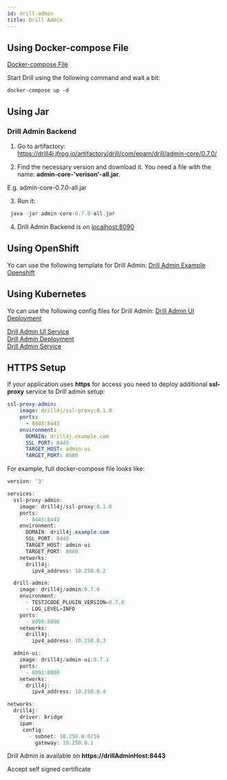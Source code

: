 ```yaml
---
id: drill-admin
title: Drill Admin
---
```


## Using Docker-compose File

<a href='https://github.com/Drill4J/example-configs/blob/main/docker/drill-admin/docker-compose.yml' target="_black">
    Docker-compose File
<ExternalLinkIcon/>
</a>

Start Drill using the following command and wait a bit:
```console
docker-compose up -d
```
## Using Jar
### Drill Admin Backend

1. Go to artifactory: <a href='https://drill4j.jfrog.io/artifactory/drill/com/epam/drill/admin-core/0.7.0/' target="_black">
    https://drill4j.jfrog.io/artifactory/drill/com/epam/drill/admin-core/0.7.0/
<ExternalLinkIcon/>
</a>


2. Find the necessary version and download it. You need a file with the name: **admin-core-'verison'-all.jar**.

<AdditionalInformation className="space-y-2">

E.g. admin-core-0.7.0-all.jar
</AdditionalInformation>

3. Run it:
```java
 java -jar admin-core-0.7.0-all.jar
```

4. Drill Admin Backend is on <a href='http://localhost:8090/apidocs/index.html?url=./openapi.json' target="_black">
    localhost:8090
<ExternalLinkIcon/>
</a>

## Using OpenShift
Yo can use the following template for Drill Admin:
<a href='https://github.com/Drill4J/example-configs/blob/main/openshift/drill-admin-example-openshift.yaml' target="_black">
    Drill Admin Example Openshift
<ExternalLinkIcon/>
</a>

## Using Kubernetes
Yo can use the following config files for Drill Admin:
<a href='https://github.com/Drill4J/example-configs/blob/main/kubernetes/admin-ui-deployment.yaml' target="_black">
    Drill Admin UI Deployment
<ExternalLinkIcon/>
</a>
<br/>

<a href='https://github.com/Drill4J/example-configs/blob/main/kubernetes/admin-ui-service.yaml' target="_black">
    Drill Admin UI Service
<ExternalLinkIcon/>
</a>
<br/>

<a href='https://github.com/Drill4J/example-configs/blob/main/kubernetes/drill-admin-deployment.yaml' target="_black">
    Drill Admin Deployment
<ExternalLinkIcon/>
</a>
<br/>

<a href='https://github.com/Drill4J/example-configs/blob/main/kubernetes/drill-admin-service.yaml' target="_black">
    Drill Admin Service
<ExternalLinkIcon/>
</a>

## HTTPS Setup
If your application uses **https** for access you need to deploy additional **ssl-proxy** service
to Drill admin setup:

```yaml
ssl-proxy-admin:
    image: drill4j/ssl-proxy:0.1.0
    ports:
      - 8443:8443
    environment:
      DOMAIN: drill4j.example.com
      SSL_PORT: 8443
      TARGET_HOST: admin-ui
      TARGET_PORT: 8080
```

For example, full docker-compose file looks like:

```java
version: '3'

services:
  ssl-proxy-admin:
    image: drill4j/ssl-proxy:0.1.0
    ports:
      - 8443:8443
    environment:
      DOMAIN: drill4j.example.com
      SSL_PORT: 8443
      TARGET_HOST: admin-ui
      TARGET_PORT: 8080
    networks:
      drill4j:
        ipv4_address: 10.250.0.2

  drill-admin:
    image: drill4j/admin:0.7.0
    environment:
      - TEST2CODE_PLUGIN_VERSION=0.7.0
      - LOG_LEVEL=INFO
    ports:
      - 8090:8090
    networks:
      drill4j:
        ipv4_address: 10.250.0.3

  admin-ui:
    image: drill4j/admin-ui:0.7.1
    ports:
      - 8091:8080
    networks:
      drill4j:
        ipv4_address: 10.250.0.4

networks:
  drill4j:
    driver: bridge
    ipam:
     config:
       - subnet: 10.250.0.0/16
         gateway: 10.250.0.1
```
Drill Admin is available on **https://drillAdminHost:8443**

<AdditionalInformation className="space-y-2">

Accept self signed certificate

</AdditionalInformation>
